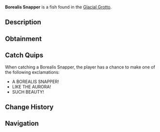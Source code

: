 {{FishInfobox
|image          = Borealis Snapper.png
|rarity         = Legendary
|sea            = First Sea
|location       = [[Glacial Grotto]]
|sublocation    = 
|sources        = Fishing Rod
|radar_location = 
|prog_speed     = -30
|xp             = 1200
|weather        = Clear
|time           = Night
|season         = Winter
|bait           = Fish Head
|base_weight    = 160
|base_value     = 3500
|weight_range   = 80
|base_chance    = 1
|base_resil     = 20
}}
'''Borealis Snapper''' is a {{Rarity|Legendary}} fish found in the [[Glacial Grotto]].

== Description ==
{{Description|A vibrant fish with glowing, aurora-like patterns across its scales and frosted fins.|Bestiary Entry}}

== Obtainment ==
{{Description|Active in the Glacial Grotto during the northern lights.|Bestiary Hint}}
{{Fish Availability|
Glacial Grotto
|top_rods      = 
Leviathan's Fang Rod\57468.44\189114.96;
Free Spirit Rod\52162.11\192761.68;
Trident Rod\47926.39\177108.84;
Great Rod of Oscar\44899.65\111223.58;
Ethereal Prism Rod\43483.44\114604.6;
Lucky Rod\24375.78\89309.21;
Resourceful Rod\32799.36\91693.12;
No-Life Rod\42806.66\141111.96;
Azure Of Lagoon\42078.01\140499.6;
Long Rod\25776.37\95593;
Brick Built Rod\25227.56\94060.16;
Astralhook Rod\43381.21\112978.26;
Seraphic Rod\42646.23\116444.31;
Challenger's Rod\40538.36\112817.47;
Rod Of The Forgotten Fang\39634.38\110631;
Blazebringer Rod\36769.5\108373.28;
Rod Of The Depths\35457.99\99183.73;
Rod Of The Exalted One\34609.48\95222.85;
Zeus Rod\34511.01\101765.99;
Verdant Shear Rod\34023.87\102799.06;
Depthseeker Rod\31330.4\96434.2;
Avalanche Rod\28048.72\86120.53;
Volcanic Rod\26912.29\80462.94;
Steady Rod\8894.95\32722.09
|recommended   = Trident Rod
}}

== Catch Quips ==
When catching a Borealis Snapper, the player has a chance to make one of the following exclamations:
* A BOREALIS SNAPPER!
* LIKE THE AURORA!
* SUCH BEAUTY!

== Change History ==
{{Change History|{{subst:Current Version}}}}

== Navigation ==
{{Fish Navbox|Glacial Grotto}}